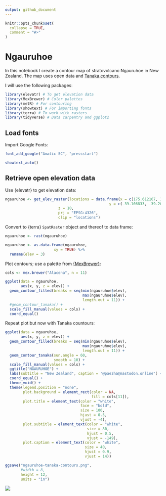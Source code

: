```yaml
---
output: github_document
---
```


<!-- README.md is generated from README.Rmd. Please edit that file -->

```r
knitr::opts_chunk$set(
  collapse = TRUE,
  comment = "#>"
)
```

# Ngauruhoe

In this notebook I create a contour map of stratovolcano Ngauruhoe in New Zealand. The map uses open data and [Tanaka contours](http://wiki.gis.com/wiki/index.php/Tanaka_contours).

I will use the following packages:
```r
library(elevatr) # To get elevation data
library(MexBrewer) # Color palettes
library(metR) # For contouring 
library(showtext) # For importing fonts
library(terra) # To work with rasters
library(tidyverse) # Data carpentry and ggplot2
```

## Load fonts

Import Google Fonts:
```r
font_add_google("Amatic SC", "pressstart")

showtext_auto()
```

## Retrieve open elevation data

Use {elevatr} to get elevation data:
```r

ngauruhoe <- get_elev_raster(locations = data.frame(x = c(175.612167, 175.652167), 
                                               y = c(-39.106833, -39.206833)),
                        z = 10, 
                        prj = "EPSG:4326",
                        clip = "locations")
```

Convert to {terra} `SpatRaster` object and thereof to data frame:
```r
ngauruhoe <- rast(ngauruhoe)

ngauruhoe <- as.data.frame(ngauruhoe, 
                      xy = TRUE) %>%
  rename(elev = 3)
```

Plot contours; use a palette from [{MexBrewer}](https://github.com/paezha/MexBrewer):
```r
cols <- mex.brewer("Alacena", n = 11)

ggplot(data = ngauruhoe,
       aes(x, y, z = elev)) +
  geom_contour_filled(breaks = seq(min(ngauruhoe$elev), 
                                   max(ngauruhoe$elev), 
                                   length.out = 11)) +
  #geom_contour_tanaka() + 
  scale_fill_manual(values = cols) +
  coord_equal()
```

Repeat plot but now with Tanaka countours:
```r
ggplot(data = ngauruhoe,
       aes(x, y, z = elev)) +
  geom_contour_filled(breaks = seq(min(ngauruhoe$elev), 
                                   max(ngauruhoe$elev), 
                                   length.out = 11)) +
  geom_contour_tanaka(sun.angle = 60, 
                      smooth = 10) + 
  scale_fill_manual(values = cols) +
  ggtitle("NGAURUHOE") +
  labs(subtitle = "New Zealand", caption = "@paezha@mastodon.online") +
  coord_equal() +
  theme_void() + 
  theme(legend.position = "none",
        plot.background = element_rect(color = NA,
                                       fill = cols[11]),
        plot.title = element_text(color = "white",
                                  face = "bold",
                                  size = 100, 
                                  hjust = 0.5,
                                  vjust = -4),
        plot.subtitle = element_text(color = "white",
                                     size = 80, 
                                     hjust = 0.5,
                                     vjust = -149),
        plot.caption = element_text(color = "white",
                                    size = 40,
                                    hjust = 0.9,
                                    vjust = 14))

ggsave("ngauruhoe-tanaka-contours.png",
       #width = 8,
       height = 12,
       units = "in")
```


![](ngauruhoe-tanaka-contours.png)
